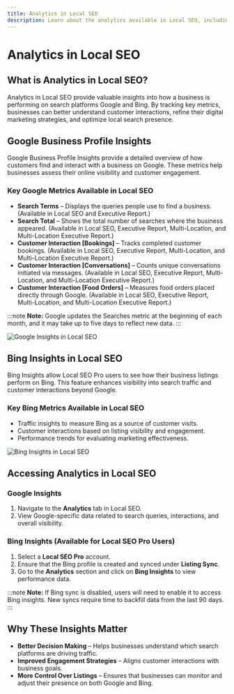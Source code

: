 ```yaml
---
title: Analytics in Local SEO
description: Learn about the analytics available in Local SEO, including Google Business Profile Insights and Bing Insights, and how they can help businesses understand their online performance.
---
```


# Analytics in Local SEO

## What is Analytics in Local SEO?

Analytics in Local SEO provide valuable insights into how a business is performing on search platforms Google and Bing. By tracking key metrics, businesses can better understand customer interactions, refine their digital marketing strategies, and optimize local search presence.

## Google Business Profile Insights

Google Business Profile Insights provide a detailed overview of how customers find and interact with a business on Google. These metrics help businesses assess their online visibility and customer engagement.

### Key Google Metrics Available in Local SEO

- **Search Terms** – Displays the queries people use to find a business. (Available in Local SEO and Executive Report.)
- **Search Total** – Shows the total number of searches where the business appeared. (Available in Local SEO, Executive Report, Multi-Location, and Multi-Location Executive Report.)
- **Customer Interaction [Bookings]** – Tracks completed customer bookings. (Available in Local SEO, Executive Report, Multi-Location, and Multi-Location Executive Report.)
- **Customer Interaction [Conversations]** – Counts unique conversations initiated via messages. (Available in Local SEO, Executive Report, Multi-Location, and Multi-Location Executive Report.)
- **Customer Interaction [Food Orders]** – Measures food orders placed directly through Google. (Available in Local SEO, Executive Report, Multi-Location, and Multi-Location Executive Report.)

:::note
**Note:** Google updates the Searches metric at the beginning of each month, and it may take up to five days to reflect new data.
:::

![Google Insights in Local SEO](/img/local-seo/analytics/google-insights.jpg)

## Bing Insights in Local SEO

Bing Insights allow Local SEO Pro users to see how their business listings perform on Bing. This feature enhances visibility into search traffic and customer interactions beyond Google.

### Key Bing Metrics Available in Local SEO

- Traffic insights to measure Bing as a source of customer visits.
- Customer interactions based on listing visibility and engagement.
- Performance trends for evaluating marketing effectiveness.

![Bing Insights in Local SEO](/img/local-seo/analytics/bing-insights.png)

## Accessing Analytics in Local SEO

### Google Insights

1. Navigate to the **Analytics** tab in Local SEO.
2. View Google-specific data related to search queries, interactions, and overall visibility.

### Bing Insights (Available for Local SEO Pro Users)

1. Select a **Local SEO Pro** account.
2. Ensure that the Bing profile is created and synced under **Listing Sync**.
3. Go to the **Analytics** section and click on **Bing Insights** to view performance data.

:::note
**Note:** If Bing sync is disabled, users will need to enable it to access Bing insights. New syncs require time to backfill data from the last 90 days.
:::

## Why These Insights Matter

- **Better Decision Making** – Helps businesses understand which search platforms are driving traffic.
- **Improved Engagement Strategies** – Aligns customer interactions with business goals.
- **More Control Over Listings** – Ensures that businesses can monitor and adjust their presence on both Google and Bing.